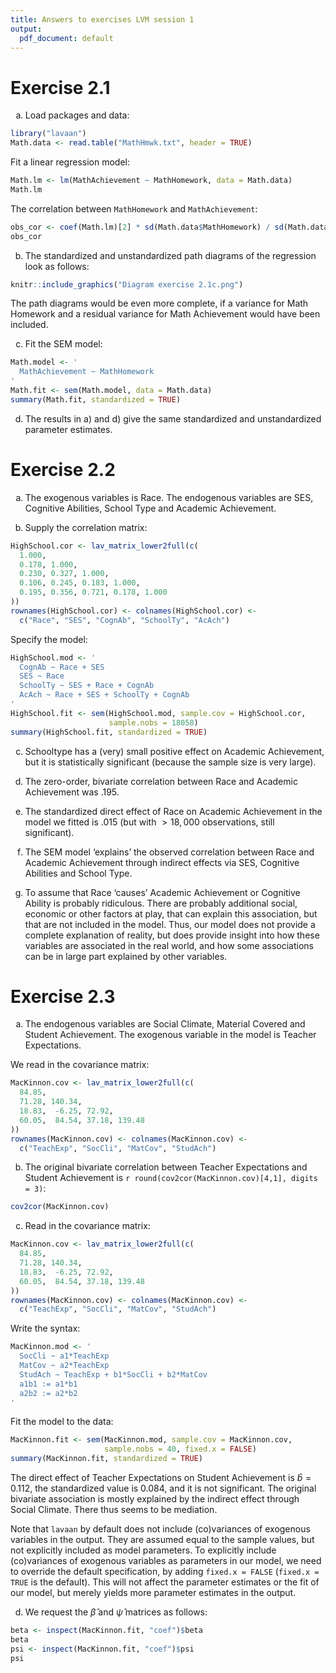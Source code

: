 ```yaml
---
title: Answers to exercises LVM session 1
output:
  pdf_document: default
---
```


# Exercise 2.1

a)  Load packages and data:

```r
library("lavaan")
Math.data <- read.table("MathHmwk.txt", header = TRUE)
```

Fit a linear regression model:

```r
Math.lm <- lm(MathAchievement ~ MathHomework, data = Math.data)
Math.lm
```

The correlation between `MathHomework` and `MathAchievement`:

```r
obs_cor <- coef(Math.lm)[2] * sd(Math.data$MathHomework) / sd(Math.data$MathAchievement)
obs_cor
```

b)  The standardized and unstandardized path diagrams of the regression look as follows:

```r
knitr::include_graphics("Diagram exercise 2.1c.png")
```

The path diagrams would be even more complete, if a variance for Math Homework and a residual variance for Math Achievement would have been included.

c)  Fit the SEM model:

```r
Math.model <- '
  MathAchievement ~ MathHomework
'
Math.fit <- sem(Math.model, data = Math.data)
summary(Math.fit, standardized = TRUE)
```

d)  The results in a) and d) give the same standardized and unstandardized parameter estimates.



# Exercise 2.2

a)  The exogenous variables is Race. The endogenous variables are SES, Cognitive Abilities, School Type and Academic Achievement.

b)  Supply the correlation matrix:

```r
HighSchool.cor <- lav_matrix_lower2full(c(
  1.000,
  0.178, 1.000, 
  0.230, 0.327, 1.000,
  0.106, 0.245, 0.183, 1.000,
  0.195, 0.356, 0.721, 0.178, 1.000
))
rownames(HighSchool.cor) <- colnames(HighSchool.cor) <- 
  c("Race", "SES", "CognAb", "SchoolTy", "AcAch")
```

Specify the model:

```r
HighSchool.mod <- '
  CognAb ~ Race + SES
  SES ~ Race
  SchoolTy ~ SES + Race + CognAb
  AcAch ~ Race + SES + SchoolTy + CognAb
'
HighSchool.fit <- sem(HighSchool.mod, sample.cov = HighSchool.cor, 
                      sample.nobs = 18058)
summary(HighSchool.fit, standardized = TRUE)
```

c)  Schooltype has a (very) small positive effect on Academic Achievement, but it is statistically significant (because the sample size is very large).

d)  The zero-order, bivariate correlation between Race and Academic Achievement was .195.

e)  The standardized direct effect of Race on Academic Achievement in the model we fitted is .015 (but with $> 18,000$ observations, still significant).

f)  The SEM model 'explains' the observed correlation between Race and Academic Achievement through indirect effects via SES, Cognitive Abilities and School Type.

g)  To assume that Race 'causes' Academic Achievement or Cognitive Ability is probably ridiculous. There are probably additional social, economic or other factors at play, that can explain this association, but that are not included in the model. Thus, our model does not provide a complete explanation of reality, but does provide insight into how these variables are associated in the real world, and how some associations can be in large part explained by other variables.

\newpage

# Exercise 2.3

a)  The endogenous variables are Social Climate, Material Covered and Student Achievement. The exogenous variable in the model is Teacher Expectations.

We read in the covariance matrix:

```r
MacKinnon.cov <- lav_matrix_lower2full(c(
  84.85, 
  71.28, 140.34, 
  18.83,  -6.25, 72.92, 
  60.05,  84.54, 37.18, 139.48
))
rownames(MacKinnon.cov) <- colnames(MacKinnon.cov) <- 
  c("TeachExp", "SocCli", "MatCov", "StudAch")
```

b)  The original bivariate correlation between Teacher Expectations and Student Achievement is `r round(cov2cor(MacKinnon.cov)[4,1], digits = 3)`:

```r
cov2cor(MacKinnon.cov)
```

c)  Read in the covariance matrix:

```r
MacKinnon.cov <- lav_matrix_lower2full(c(
  84.85, 
  71.28, 140.34, 
  18.83,  -6.25, 72.92, 
  60.05,  84.54, 37.18, 139.48
))
rownames(MacKinnon.cov) <- colnames(MacKinnon.cov) <- 
  c("TeachExp", "SocCli", "MatCov", "StudAch")
```

Write the syntax:

```r
MacKinnon.mod <- '
  SocCli ~ a1*TeachExp
  MatCov ~ a2*TeachExp
  StudAch ~ TeachExp + b1*SocCli + b2*MatCov
  a1b1 := a1*b1
  a2b2 := a2*b2
'
```

Fit the model to the data:

```r
MacKinnon.fit <- sem(MacKinnon.mod, sample.cov = MacKinnon.cov, 
                     sample.nobs = 40, fixed.x = FALSE)  
summary(MacKinnon.fit, standardized = TRUE)
```

The direct effect of Teacher Expectations on Student Achievement is $\hat{b} = 0.112$, the standardized value is 0.084, and it is not significant. The original bivariate association is mostly explained by the indirect effect through Social Climate. There thus seems to be mediation.

Note that `lavaan` by default does not include (co)variances of exogenous variables in the output. They are assumed equal to the sample values, but not explicitly included as model parameters. To explicitly include (co)variances of exogenous variables as parameters in our model, we need to override the default specification, by adding `fixed.x = FALSE` (`fixed.x = TRUE` is the default). This will not affect the parameter estimates or the fit of our model, but merely yields more parameter estimates in the output.

d)  We request the $\hat{\beta}$ and $\hat{\psi}$ matrices as follows:

```r
beta <- inspect(MacKinnon.fit, "coef")$beta
beta
psi <- inspect(MacKinnon.fit, "coef")$psi
psi
```
